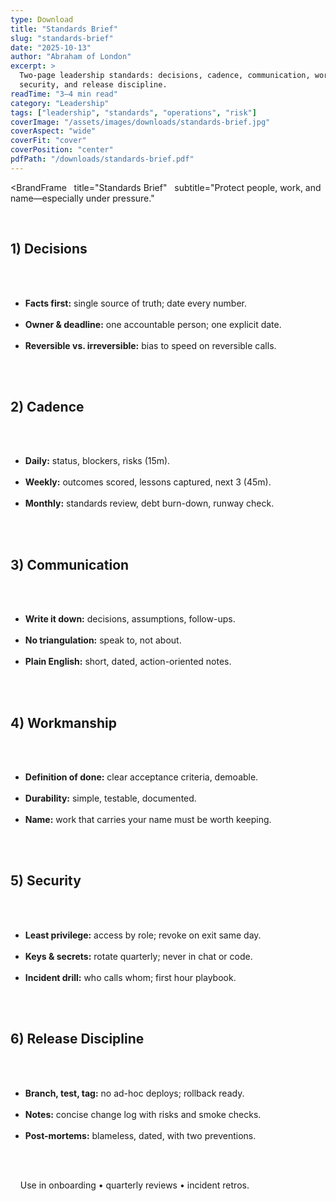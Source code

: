 ```yaml
---
type: Download
title: "Standards Brief"
slug: "standards-brief"
date: "2025-10-13"
author: "Abraham of London"
excerpt: >
  Two-page leadership standards: decisions, cadence, communication, workmanship,
  security, and release discipline.
readTime: "3–4 min read"
category: "Leadership"
tags: ["leadership", "standards", "operations", "risk"]
coverImage: "/assets/images/downloads/standards-brief.jpg"
coverAspect: "wide"
coverFit: "cover"
coverPosition: "center"
pdfPath: "/downloads/standards-brief.pdf"
---
```


<BrandFrame
  title="Standards Brief"
  subtitle="Protect people, work, and name—especially under pressure."
>
  <h2>1) Decisions</h2>
  <ul>
    <li><strong>Facts first:</strong> single source of truth; date every number.</li>
    <li><strong>Owner & deadline:</strong> one accountable person; one explicit date.</li>
    <li><strong>Reversible vs. irreversible:</strong> bias to speed on reversible calls.</li>
  </ul>

  <h2>2) Cadence</h2>
  <ul>
    <li><strong>Daily:</strong> status, blockers, risks (15m).</li>
    <li><strong>Weekly:</strong> outcomes scored, lessons captured, next 3 (45m).</li>
    <li><strong>Monthly:</strong> standards review, debt burn-down, runway check.</li>
  </ul>

  <h2>3) Communication</h2>
  <ul>
    <li><strong>Write it down:</strong> decisions, assumptions, follow-ups.</li>
    <li><strong>No triangulation:</strong> speak to, not about.</li>
    <li><strong>Plain English:</strong> short, dated, action-oriented notes.</li>
  </ul>

  <h2>4) Workmanship</h2>
  <ul>
    <li><strong>Definition of done:</strong> clear acceptance criteria, demoable.</li>
    <li><strong>Durability:</strong> simple, testable, documented.</li>
    <li><strong>Name:</strong> work that carries your name must be worth keeping.</li>
  </ul>

  <h2>5) Security</h2>
  <ul>
    <li><strong>Least privilege:</strong> access by role; revoke on exit same day.</li>
    <li><strong>Keys & secrets:</strong> rotate quarterly; never in chat or code.</li>
    <li><strong>Incident drill:</strong> who calls whom; first hour playbook.</li>
  </ul>

  <h2>6) Release Discipline</h2>
  <ul>
    <li><strong>Branch, test, tag:</strong> no ad-hoc deploys; rollback ready.</li>
    <li><strong>Notes:</strong> concise change log with risks and smoke checks.</li>
    <li><strong>Post-mortems:</strong> blameless, dated, with two preventions.</li>
  </ul>

  <div className="not-prose mt-8 text-[11.5px] text-[color:var(--color-on-secondary)/0.6]">
    Use in onboarding • quarterly reviews • incident retros.
  </div>
</BrandFrame>